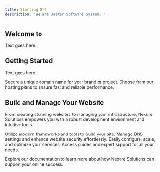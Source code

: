 ```yaml
---
title: Starting Off
description: "We are Jester Software Systems."
---
```


## Welcome to 

Text goes here.

## Getting Started

Text goes here.

<CardGroup cols={2}>
  <Card
    title="Register a Domain"
    icon="globe"
    href="/docs/domain-registration"
  >
    Secure a unique domain name for your brand or project.
  </Card>
  <Card
    title="Set Up Hosting"
    icon="server"
    href="/docs/web-hosting"
  >
    Choose from our hosting plans to ensure fast and reliable performance.
  </Card>
</CardGroup>

## Build and Manage Your Website

From creating stunning websites to managing your infrastructure, Nexure Solutions empowers you with a robust development environment and intuitive tools.

<CardGroup cols={2}>
  <Card
    title="Web Development"
    icon="code"
    href="/docs/web-development"
  >
    Utilize modern frameworks and tools to build your site.
  </Card>
  <Card
    title="DNS & Security"
    icon="shield"
    href="/docs/dns-security"
  >
    Manage DNS settings and enhance website security effortlessly.
  </Card>
  <Card
    title="Manage Services"
    icon="gears"
    href="/docs/service-management"
  >
    Easily configure, scale, and optimize your services.
  </Card>
  <Card
    title="Support & Documentation"
    icon="book"
    href="/docs/support"
  >
    Access guides and expert support for all your needs.
  </Card>
</CardGroup>

Explore our documentation to learn more about how Nexure Solutions can support your online success.